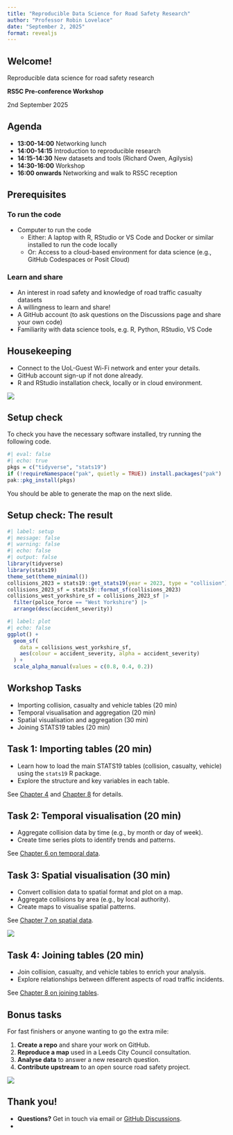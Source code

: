 ```yaml
---
title: "Reproducible Data Science for Road Safety Research"
author: "Professor Robin Lovelace"
date: "September 2, 2025"
format: revealjs
---
```


## Welcome!

Reproducible data science for road safety research

**RS5C Pre-conference Workshop**

2nd September 2025

## Agenda

- **13:00-14:00** Networking lunch
- **14:00-14:15** Introduction to reproducible research
- **14:15-14:30** New datasets and tools (Richard Owen, Agilysis)
- **14:30-16:00** Workshop
- **16:00 onwards** Networking and walk to RS5C reception

## Prerequisites

### To run the code

- Computer to run the code
  - Either: A laptop with R, RStudio or VS Code and Docker or similar installed to run the code locally
  - Or: Access to a cloud-based environment for data science (e.g., GitHub Codespaces or Posit Cloud)

### Learn and share

- An interest in road safety and knowledge of road traffic casualty datasets
- A willingness to learn and share!
- A GitHub account (to ask questions on the Discussions page and share your own code)
- Familiarity with data science tools, e.g. R, Python, RStudio, VS Code




## Housekeeping

- Connect to the UoL-Guest Wi-Fi network and enter your details.
- GitHub account sign-up if not done already.
- R and RStudio installation check, locally or in cloud environment.

![](images/paste-2.png)

## Setup check

To check you have the necessary software installed, try running the following code.

```r
#| eval: false
#| echo: true
pkgs = c("tidyverse", "stats19")
if (!requireNamespace("pak", quietly = TRUE)) install.packages("pak")
pak::pkg_install(pkgs)
```

You should be able to generate the map on the next slide.

## Setup check: The result

```r
#| label: setup
#| message: false
#| warning: false
#| echo: false
#| output: false
library(tidyverse)
library(stats19)
theme_set(theme_minimal())
collisions_2023 = stats19::get_stats19(year = 2023, type = "collision")
collisions_2023_sf = stats19::format_sf(collisions_2023)
collisions_west_yorkshire_sf = collisions_2023_sf |>
  filter(police_force == "West Yorkshire") |>
  arrange(desc(accident_severity))
```

```r
#| label: plot
#| echo: false
ggplot() +
  geom_sf(
    data = collisions_west_yorkshire_sf,
    aes(colour = accident_severity, alpha = accident_severity)
  ) +
  scale_alpha_manual(values = c(0.8, 0.4, 0.2))
```

## Workshop Tasks

- Importing collision, casualty and vehicle tables (20 min)
- Temporal visualisation and aggregation (20 min)
- Spatial visualisation and aggregation (30 min)
- Joining STATS19 tables (20 min)

## Task 1: Importing tables (20 min)

- Learn how to load the main STATS19 tables (collision, casualty, vehicle) using the `stats19` R package.
- Explore the structure and key variables in each table.

See [Chapter 4](https://itsleeds.github.io/rrsrr/04-pkgs.html) and [Chapter 8](https://itsleeds.github.io/rrsrr/08-join.html) for details.

## Task 2: Temporal visualisation (20 min)

- Aggregate collision data by time (e.g., by month or day of week).
- Create time series plots to identify trends and patterns.

See [Chapter 6 on temporal data](https://itsleeds.github.io/rrsrr/06-time.html).

## Task 3: Spatial visualisation (30 min)

- Convert collision data to spatial format and plot on a map.
- Aggregate collisions by area (e.g., by local authority).
- Create maps to visualise spatial patterns.

See [Chapter 7 on spatial data](https://itsleeds.github.io/rrsrr/07-space.html).

![](https://itsleeds.github.io/rrsrr/figures/road-casualties.png)

## Task 4: Joining tables (20 min)

- Join collision, casualty, and vehicle tables to enrich your analysis.
- Explore relationships between different aspects of road traffic incidents.

See [Chapter 8 on joining tables](https://itsleeds.github.io/rrsrr/08-join.html).

## Bonus tasks

For fast finishers or anyone wanting to go the extra mile:

1.  **Create a repo** and share your work on GitHub.
2.  **Reproduce a map** used in a Leeds City Council consultation.
3.  **Analyse data** to answer a new research question.
4.  **Contribute upstream** to an open source road safety project.

![](https://tdscience.github.io/course/images/paste-2.png)

## Thank you!

- **Questions?** Get in touch via email or [GitHub Discussions](https://github.com/itsleeds/tds/discussions).
-